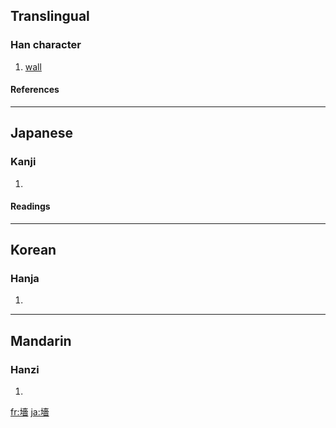 {{see|墙|牆}}

==Translingual==
===Han character===
{{Han char|rn=32|rad=土|as=13|sn=16|four=4416<sub>1</sub>|canj=土土人田 (GGOW)}}
# [[wall]]
====References====
{{Han ref|kx=0239.300|dkj=05505|dj=0479.190|hdz=10490.140|uh=58BB|ud=22715}}
----
==Japanese==
===Kanji===
{{ja-kanji|grade=|rs=土13}}
# {{defn|Japanese}} 
====Readings====
{{ja-readings|on=[[しょう]] (shō)|kun=[[かき]] (kaki)}}
----
==Korean==
===Hanja===
{{ko-hanja|hangeul=장|rv=jang|mr=chang}}
# {{defn|Korean}}
----
==Mandarin==
===Hanzi===
{{cmn-hanzi|sim=墙|pin=[[bēi]] ([[bei1]]), [[bì]] ([[bi4]]), [[pì]] ([[pi4]]), [[qiáng]] ([[qiang2]])|wg=pei<sup>1</sup>, pi<sup>4</sup>, p'i<sup>4</sup>, ch'iang<sup>2</sup>}}
# {{defn|Mandarin}}

[[fr:墻]]
[[ja:墻]]